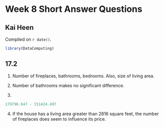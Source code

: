 # Week 8 Short Answer Questions

## Kai Heen

<!-- leave this material as is -->
Compiled on `r date()`.

```r
library(DataComputing)
```
<!-- put your content after this line -->

## 17.2

1) Number of fireplaces, bathrooms, bedrooms. Also, size of living area.

2) Number of bathrooms makes no significant difference.

3) 

```r
179796.647 - 151424.497
```

4) If the house has a living area greater than 2816 square feet, the number of fireplaces does seem to influence its price.
